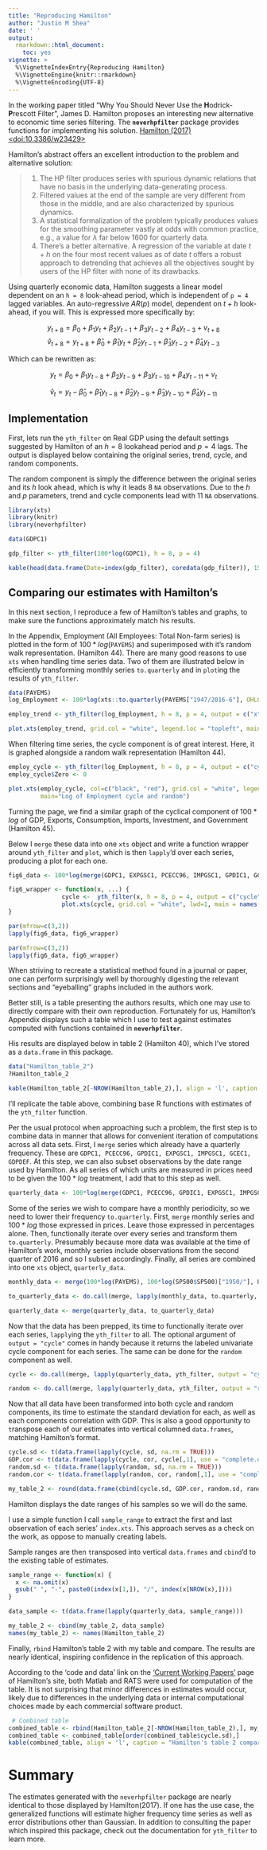```yaml
---
title: "Reproducing Hamilton"
author: "Justin M Shea"
date: ' '
output:
  rmarkdown::html_document:
    toc: yes
vignette: >
  %\VignetteIndexEntry{Reproducing Hamilton}  
  %\VignetteEngine{knitr::rmarkdown}  
  %\VignetteEncoding{UTF-8}
---
```



\newpage

  In the working paper titled "Why You Should Never Use the **H**odrick-**P**rescott Filter", James D. Hamilton proposes an interesting new alternative to economic time series filtering. The **`neverhpfilter`** package provides functions for implementing his solution.
[Hamilton (2017) <doi:10.3386/w23429>](https://www.nber.org/papers/w23429)


Hamilton's abstract offers an excellent introduction to the problem and alternative solution:


  > 
  (1) The HP filter produces series with spurious dynamic relations that have no basis in the underlying data-generating process.  
  (2) Filtered values at the end of the sample are very different from those in the middle, and are also characterized by spurious dynamics.  
  (3) A statistical formalization of the problem typically produces values for the smoothing parameter vastly at odds with common practice, e.g., a value for $\lambda$ far below 1600 for quarterly data.  
  (4) There's a better alternative. A regression of the variable at date $t + h$ on the four most recent values as of date $t$ offers a robust approach to detrending that achieves all the objectives sought by users of the HP filter with none of its drawbacks.


Using quarterly economic data, Hamilton suggests a linear model dependent on an `h = 8` look-ahead period, which is independent of `p = 4` lagged variables. An auto-regressive $AR(p)$ model, dependent on $t+h$ look-ahead, if you will. This is expressed more specifically by:

$$y_{t+8} = \beta_0 + \beta_1 y_t + \beta_2 y_{t-1} +\beta_3 y_{t-2} + \beta_4 y_{t-3} + v_{t+8}$$
$$\hat{v}_{t+8} = y_{t+8} + \hat{\beta}_0 + \hat{\beta}_1 y_t + \hat{\beta}_2 y_{t-1} + \hat{\beta}_3 y_{t-2} + \hat{\beta}_4 y_{t-3}$$

Which can be rewritten as:

$$y_{t} = \beta_0 + \beta_1 y_{t-8} + \beta_2 y_{t-9} + \beta_3 y_{t-10} + \beta_4 y_{t-11} + v_{t}$$

$$\hat{v}_{t} = y_{t} - \hat{\beta}_0 + \hat{\beta}_1 y_{t-8} + \hat{\beta}_2 y_{t-9} + \hat{\beta}_3 y_{t-10} + \hat{\beta}_4 y_{t-11}$$



## Implementation

First, lets run the `yth_filter` on Real GDP using the default settings suggested by Hamilton of an $h = 8$ lookahead period and $p = 4$ lags. The output is displayed below containing the original series, trend, cycle, and random components. 

The random component is simply the difference between the original series and its $h$ look ahead, which is why it leads 8 `NA` observations. Due to the $h$ and $p$ parameters, trend and cycle components lead with 11 `NA` observations.


```r
library(xts)
library(knitr)
library(neverhpfilter)
```

```r
data(GDPC1)

gdp_filter <- yth_filter(100*log(GDPC1), h = 8, p = 4)

kable(head(data.frame(Date=index(gdp_filter), coredata(gdp_filter)), 15), align = 'l')
```

## Comparing our estimates with Hamilton's

In this next section, I reproduce a few of Hamilton's tables and graphs, to make
sure the functions approximately match his results.

In the Appendix, Employment (All Employees: Total Non-farm series) is plotted in the form of $100 * log($`PAYEMS`$)$ and superimposed with it's random walk representation. (Hamilton 44). There are many good reasons to use `xts` when handling time series data. Two of them are illustrated below in efficiently transforming monthly series `to.quarterly` and in `plot`ing the results of `yth_filter`.

```r
data(PAYEMS)
log_Employment <- 100*log(xts::to.quarterly(PAYEMS["1947/2016-6"], OHLC = FALSE))

employ_trend <- yth_filter(log_Employment, h = 8, p = 4, output = c("x", "trend"), family = gaussian)

plot.xts(employ_trend, grid.col = "white", legend.loc = "topleft", main = "Log of Employment and trend")
```

When filtering time series, the cycle component is of great interest. Here, it is graphed alongside
a random walk representation (Hamilton 44).

```r
employ_cycle <- yth_filter(log_Employment, h = 8, p = 4, output = c("cycle","random"), family = gaussian)
employ_cycle$Zero <- 0

plot.xts(employ_cycle, col=c("black", "red"), grid.col = "white", legend.loc = "topright",
         main="Log of Employment cycle and random")
```

Turning the page, we find a similar graph of the cyclical component of $100 * log$ of GDP, Exports, Consumption, Imports, Investment, and Government (Hamilton 45). 

Below I `merge` these data into one `xts` object and write a function wrapper around `yth_filter` and `plot`, which is then `lapply`'d over each series, producing a plot for each one.

```r
fig6_data <- 100*log(merge(GDPC1, EXPGSC1, PCECC96, IMPGSC1, GPDIC1, GCEC1)["1947/2016-3"])

fig6_wrapper <- function(x, ...) {
               cycle <-  yth_filter(x, h = 8, p = 4, output = c("cycle", "random"), family = gaussian)
               plot.xts(cycle, grid.col = "white", lwd=1, main = names(x))
}
```

```r
par(mfrow=c(3,2))
lapply(fig6_data, fig6_wrapper)
```

```r
par(mfrow=c(3,2))
lapply(fig6_data, fig6_wrapper)
```

When striving to recreate a statistical method found in a journal or paper, one can perform surprisingly well by thoroughly digesting the relevant sections and "eyeballing" graphs included in the authors work. 

Better still, is a table presenting the authors results, which one may use to directly compare with their own reproduction. Fortunately for us, Hamilton's Appendix displays such a table which I use to test against estimates computed with functions contained in **`neverhpfilter`**.

His results are displayed below in table 2 (Hamilton 40), which I've stored as a `data.frame` in this package.

```r
data("Hamilton_table_2")
?Hamilton_table_2
```

```r
kable(Hamilton_table_2[-NROW(Hamilton_table_2),], align = 'l', caption = "Hamilton's results: table 2, pg. 40")
```


I'll replicate the table above, combining base R functions with estimates of the `yth_filter` function.

Per the usual protocol when approaching such a problem, the first step is to combine
data in manner that allows for convenient iteration of computations across all data sets.
First, I `merge` series which already have a quarterly frequency. These are `GDPC1, PCECC96, GPDIC1, EXPGSC1, IMPGSC1, GCEC1, GDPDEF`. At this step, we can also subset observations by the date range used by Hamilton. As all series of which units are measured in prices need to be given the $100*log$ treatment, I add that to this step as well.

```r
quarterly_data <- 100*log(merge(GDPC1, PCECC96, GPDIC1, EXPGSC1, IMPGSC1, GCEC1, GDPDEF)["1947/2016-3"])
```

Some of the series we wish to compare have a monthly periodicity, so we need to lower their frequency `to.quarterly`. First, `merge` monthly series and $100*log$ those expressed in prices. Leave those expressed in percentages alone. Then, functionally iterate over every series and transform them `to.quarterly`.
Presumably because more data was available at the time of Hamilton's work, monthly series include observations from the second quarter of 2016 and so I subset accordingly. Finally, all series are combined into one `xts` object, `quarterly_data`.

```r
monthly_data <- merge(100*log(PAYEMS), 100*log(SP500$SP500)["1950/"], UNRATENSA, GS10, FEDFUNDS)

to_quarterly_data <- do.call(merge, lapply(monthly_data, to.quarterly, OHLC = FALSE))["1947/2016-6"]

quarterly_data <- merge(quarterly_data, to_quarterly_data)
```

Now that the data has been prepped, its time to functionally iterate over each series, `lapply`ing the `yth_filter` to all. The optional argument of `output = "cycle"` comes in handy because it returns the labeled univariate cycle component for each series. The same can be done for the `random` component as well.

```r
cycle <- do.call(merge, lapply(quarterly_data, yth_filter, output = "cycle"))

random <- do.call(merge, lapply(quarterly_data, yth_filter, output = "random"))
```

Now that all data have been transformed into both cycle and random components, its 
time to estimate the standard deviation for each, as well as each components correlation 
with GDP. This is also a good opportunity to `t`ranspose each of our estimates into vertical columned `data.frames`, matching Hamilton's format. 

```r
cycle.sd <- t(data.frame(lapply(cycle, sd, na.rm = TRUE)))
GDP.cor <- t(data.frame(lapply(cycle, cor, cycle[,1], use = "complete.obs")))
random.sd <- t(data.frame(lapply(random, sd, na.rm = TRUE)))
random.cor <- t(data.frame(lapply(random, cor, random[,1], use = "complete.obs")))

my_table_2 <- round(data.frame(cbind(cycle.sd, GDP.cor, random.sd, random.cor)), 2)
```

Hamilton displays the date ranges of his samples so we will do the same. 

I use a simple function I call `sample_range` to extract the first and last observation of each
series' `index.xts`. This approach serves as a check on the work, as oppose to 
manually creating labels.

Sample ranges are then `t`ransposed into vertical `data.frames` and `cbind`'d to 
the existing table of estimates. 

```r
sample_range <- function(x) {
  x <- na.omit(x)
  gsub(" ", "-", paste0(index(x[1,]), "/", index(x[NROW(x),])))
}

data_sample <- t(data.frame(lapply(quarterly_data, sample_range)))

my_table_2 <- cbind(my_table_2, data_sample)
names(my_table_2) <- names(Hamilton_table_2)
```


Finally, `rbind` Hamilton's table 2 with my table and compare. The results are 
nearly  identical, inspiring confidence in the replication of this approach.

According to the 'code and data' link on the ['Current Working Papers'](http://econweb.ucsd.edu/~jhamilto/#working) page of Hamilton's site,
both Matlab and RATS were used for computation of the table. It is not
surprising that minor differences in estimates would occur, likely due to 
differences in the underlying data or internal computational choices made by each commercial software product.

```r
 # Combined table
combined_table <- rbind(Hamilton_table_2[-NROW(Hamilton_table_2),], my_table_2)
combined_table <- combined_table[order(combined_table$cycle.sd),]
kable(combined_table, align = 'l', caption = "Hamilton's table 2 compared with estimates from neverhpfilter::yth_filter, sorted by standard deviation of the cycle component. yth_filter estimates are labeled with the suffix '.cycle'")
```

# Summary

The estimates generated with the `neverhpfilter` package are nearly identical to those displayed by Hamilton(2017). If one has the use case, the generalized functions will estimate higher frequency time series as well as error distributions other than Gaussian. In addition to consulting the paper which inspired this package, check out the documentation for
`yth_filter` to learn more.

